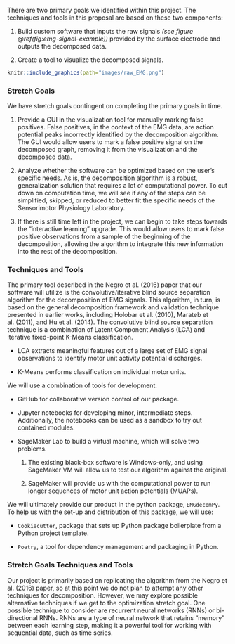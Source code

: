 There are two primary goals we identified within this project. The
techniques and tools in this proposal are based on these two components: 

1. Build custom software that inputs the raw signals *(see figure \@ref(fig:emg-signal-example))* provided by the surface 
electrode and outputs the decomposed data.

2. Create a tool to visualize the decomposed signals.


```r
knitr::include_graphics(path="images/raw_EMG.png")
```

### Stretch Goals

We have stretch goals contingent on completing the primary goals in
time. 

1. Provide a GUI in the visualization tool for manually 
marking false positives. False positives, in the context of the EMG data, are 
action potential peaks incorrectly identified by the decomposition algorithm. 
The GUI would allow users to mark a false positive signal on the
decomposed graph, removing it from the visualization and the decomposed
data. 

2. Analyze whether the software can be optimized based on the user's specific 
needs. As is, the decomposition algorithm is a robust, generalization solution 
that requires a lot of computational power. To cut down on computation time, we 
will see if any of the steps can be simplified, skipped, or reduced to better 
fit the specific needs of the Sensorimotor Physiology Laboratory.

3. If there is still time left in the project, we can begin to take steps
towards the "interactive learning" upgrade. This would allow users to mark
false positive observations from a sample of the beginning of the decomposition, allowing 
the algorithm to integrate this new information into the rest of the decomposition.

### Techniques and Tools

The primary tool described in the Negro et al. (2016) paper that our software will
utilize is the convolutive/iterative blind source separation
algorithm for the decomposition of EMG signals. This algorithm, in turn, is
based on the general decomposition framework and validation technique
presented in earlier works, including Holobar et al. (2010), Marateb et al. (2011), and Hu et al. (2014). The convolutive blind source separation technique is a combination of Latent Component Analysis (LCA) and iterative fixed-point K-Means classification. 

- LCA extracts meaningful features out of a large set of EMG signal observations to identify motor
unit activity potential discharges.

- K-Means performs classification on individual motor units.

We will use a combination of tools for development. 

- GitHub for collaborative version control of our package. 

- Jupyter notebooks for developing minor, intermediate steps. Additionally, 
the notebooks can be used as a sandbox to try out contained modules. 

- SageMaker Lab to build a virtual machine, which will solve two problems.

  1. The existing black-box software is Windows-only, and using SageMaker
VM will allow us to test our algorithm against the original.

  2. SageMaker will provide us with the computational power to run longer
sequences of motor unit action potentials (MUAPs). 

We will ultimately provide our product in the python package, `EMGdecomPy`. To 
help us with the set-up and distribution of this package, we will use:

- `Cookiecutter`, package that sets up Python package boilerplate from 
a Python project template. 

- `Poetry`, a tool for dependency management and packaging in Python. 

### Stretch Goals Techniques and Tools

Our project is primarily based on replicating the algorithm from the Negro et 
al. (2016) paper, so at this point we do not plan to attempt any other
techniques for decomposition. However, we may explore possible
alternative techniques if we get to the optimization stretch goal. One
possible technique to consider are recurrent neural networks (RNNs) or bi-directional RNNs. 
RNNs are a type of neural network that retains "memory" between each learning 
step, making it a powerful tool for working with sequential data, such as time series. 



